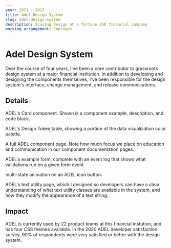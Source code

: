 ```yaml
---
year: 2021 - 2017
title: Adel Design System
slug: adel-design-system
description: Scaling Design at a fortune 250 financial company
working arrangement: Employee
---
```


# Adel Design System

Over the course of four years, I've been a core contributor to grassroots design system at a major financial institution. In addition to developing and designing the components themselves, I've been responsible for the design system's interface, change management, and release communications.

## Details
ADEL's Card component. Shown is a component example, description, and code block.

ADEL's Design Token table, showing a portion of the data visualization color palette.

A full ADEL component page. Note how much focus we place on education and communication in our component documentation pages.

ADEL's example form, complete with an event log that shows what validations run on a given form event.

multi-state animation on an ADEL icon button.

ADEL's text utility page, which I designed so developers can have a clear understanding of what text utility classes are available in the system, and how they modify the appearance of a text string.

## Impact
ADEL is currently used by 22 product teams at this financial instution, and has four CSS themes available. In the 2020 ADEL developer satisfaction survey, 90% of respondents were very satisfied or better with the design system.